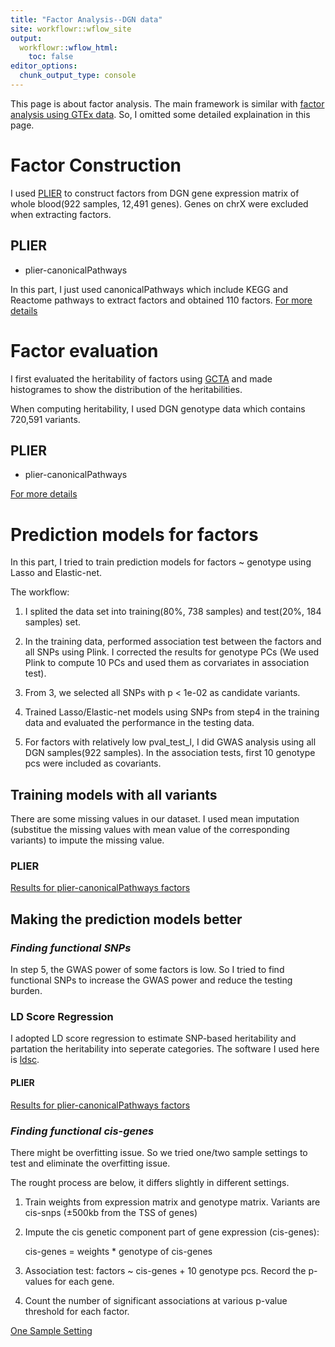 ```yaml
---
title: "Factor Analysis--DGN data"
site: workflowr::wflow_site
output:
  workflowr::wflow_html:
    toc: false
editor_options:
  chunk_output_type: console
---
```


This page is about factor analysis. The main framework is similar with [factor analysis using GTEx data](https://xsun1229.github.io/factor_analysis/). So, I omitted some detailed explaination in this page.


# **Factor Construction**

  I used [PLIER](https://github.com/wgmao/PLIER) to construct factors from DGN gene expression matrix of whole blood(922 samples, 12,491 genes). Genes on chrX were excluded when extracting factors.

## PLIER

  - plier-canonicalPathways
  
  In this part, I just used canonicalPathways which include KEGG and Reactome pathways to extract factors and obtained 110 factors.  [For more details](https://xsun1229.github.io/factor_analysis_DGN/factor_plier_canon.html)
  
# **Factor evaluation**

I first evaluated the heritability of factors using [GCTA](
https://cnsgenomics.com/software/gcta/#GREML) and made histogrames to show the distribution of the heritabilities.

When computing heritability, I used DGN genotype data which contains 720,591 variants.

## PLIER
  
  - plier-canonicalPathways

  [For more details](https://xsun1229.github.io/factor_analysis_DGN/eval_plier_canon.html)
  
  
# **Prediction models for factors**

In this part, I tried to train prediction models for factors ~ genotype using Lasso and Elastic-net. 

The workflow: 

1. I splited the data set into training(80%, 738 samples) and test(20%, 184 samples) set. 

2. In the training data, performed association test between the factors and all SNPs using Plink. I corrected the results for genotype PCs (We used Plink to compute 10 PCs and used them as corvariates in association test).

3. From 3, we selected all SNPs with p < 1e-02 as candidate variants.

4. Trained Lasso/Elastic-net models using SNPs from step4 in the training data and evaluated the performance in the testing data.

5. For factors with relatively low pval_test_l, I did GWAS analysis using all DGN samples(922 samples). In the association tests, first 10 genotype pcs were included as covariants.

## **Training models with all variants**

There are some missing values in our dataset. I used mean imputation (substitue the missing values with mean value of the corresponding variants) to impute the missing value. 


### PLIER

  [Results for plier-canonicalPathways factors](https://xsun1229.github.io/factor_analysis_DGN/train_plier_canon.html)
  
  
## **Making the prediction models better**

### ***Finding functional SNPs***

  In step 5, the GWAS power of some factors is low. So I tried to find functional SNPs to increase the GWAS power and reduce the testing burden.
  
### LD Score Regression 

I adopted LD score regression to estimate SNP-based heritability and partation the heritability into seperate categories. The software I used here is [ldsc](https://github.com/bulik/ldsc).


#### PLIER

  [Results for plier-canonicalPathways factors](https://xsun1229.github.io/factor_analysis_DGN/ldsc_plier_canon.html)
    
    
### ***Finding functional cis-genes***  
  
  There might be overfitting issue. So we tried one/two sample settings to test and eliminate the overfitting issue. 
  
  The rought process are below, it differs slightly in different settings.
  
1. Train weights from expression matrix and genotype matrix. Variants are cis-snps (±500kb from the TSS of genes)

2. Impute the cis genetic component part of gene expression (cis-genes):

	 cis-genes = weights * genotype of cis-genes

3. Association test: factors ~ cis-genes + 10 genotype pcs. Record the p-values for each gene.

4. Count the number of significant associations at various p-value threshold for each factor.
  
  [One Sample Setting](https://xsun1229.github.io/factor_analysis_DGN/cg-onesample.html)
  
  
  